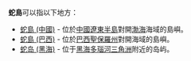 '''蛇島'''可以指以下地方：
*[[蛇島_(中國)|蛇島 (中國)]] - 位於[[中國|中國]][[遼東半島|遼東半島]]對開[[渤海|渤海]]海域的島嶼。
*[[大凱馬達島|蛇島 (巴西)]] - 位於[[巴西|巴西]][[聖保羅州|聖保羅州]]對開海域的島嶼。
*[[蛇岛_(黑海)|蛇岛 (黑海)]] - 位于[[黑海|黑海]][[多瑙河三角洲|多瑙河三角洲]]附近的岛屿。
{{disambig|Cat=二字地名消歧義}}